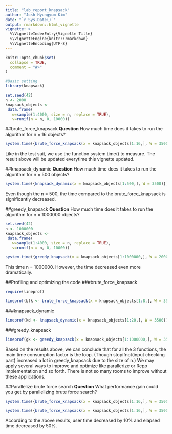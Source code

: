 ```yaml
---
title: "lab_report_knapsack"
author: "Josh Hyungyum Kim"
date: "`r Sys.Date()`"
output: rmarkdown::html_vignette
vignette: >
  %\VignetteIndexEntry{Vignette Title}
  %\VignetteEngine{knitr::rmarkdown}
  %\VignetteEncoding{UTF-8}
---
```


```r
knitr::opts_chunk$set(
  collapse = TRUE,
  comment = "#>"
)
```

```r
#Basic setting
library(knapsack)

set.seed(42)
n <- 2000
knapsack_objects <-
 data.frame(
   w=sample(1:4000, size = n, replace = TRUE),
   v=runif(n = n, 0, 10000))
```

##brute_force_knapsack
__Question__ How much time does it takes to run the algorithm for n = 16 objects?
```r
system.time({brute_force_knapsack(x = knapsack_objects[1:16,], W = 3500)})
```
Like in the test suit, we use the function system.time() to measure. The result above will be updated everytime this vignette updated.

##knapsack_dynamic
__Question__ How much time does it takes to run the algorithm for n = 500 objects?
```r
system.time({knapsack_dynamic(x = knapsack_objects[1:500,], W = 3500)})
```
Even though the n = 500, the time compared to the brute_force_knapsack is significantly decreased.

##greedy_knapsack
__Question__ How much time does it takes to run the algorithm for n = 1000000 objects?
```r
set.seed(42)
n <- 1000000
knapsack_objects <-
 data.frame(
   w=sample(1:4000, size = n, replace = TRUE),
   v=runif(n = n, 0, 10000))

system.time({greedy_knapsack(x = knapsack_objects[1:1000000,], W = 2000)})
```
This time n = 1000000. However, the time decreased even more dramatically. 

##Profiling and optimizing the code
###brute_force_knapsack
```r
require(lineprof)

lineprof(bfk <- brute_force_knapsack(x = knapsack_objects[1:8,], W = 3500))
```

###knapsack_dynamic
```r
lineprof(kd <- knapsack_dynamic(x = knapsack_objects[1:20,], W = 3500))
```

###greedy_knapsack
```r
lineprof(gk <- greedy_knapsack(x = knapsack_objects[1:1000000,], W = 3500))
```

Based on the results above, we can conclude that for all the 3 functions, the main time consumption factor is the loop. (Though stopifnot(input checking part) increased a lot in greedy_knapsack due to the size of n.) We may apply several ways to improve and optimize like parallerize or Rcpp implementation and so forth. There  is not so many rooms to improve without these applications.

##Parallelize brute force search
__Question__ What performance gain could you get by parallelizing brute force search?
```r
system.time({brute_force_knapsack(x = knapsack_objects[1:16,], W = 3500)})

system.time({brute_force_knapsack(x = knapsack_objects[1:16,], W = 3500, parallel = TRUE)})
```
According to the above results, user time decreased by 10% and elapsed time decreased by 50%.